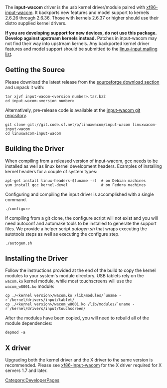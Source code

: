 The '''input-wacom''' driver is the usb kernel driver/module paired with [[xf86-input-wacom]]. It backports new features and model support to kernels 2.6.26 through 2.6.36.  Those with kernels 2.6.37 or higher should use their distro supplied kernel drivers.

'''If you are developing support for new devices, do not use this package. Develop against upstream kernels instead.''' Patches in input-wacom may not find their way into upstream kernels. Any backported kernel driver features and model support should be submitted to the [https://patchwork.kernel.org/project/linux-input/ linux-input mailing list].

== Getting the Source ==
Please download the latest release from the [https://sourceforge.net/projects/linuxwacom/files/xf86-input-wacom/input-wacom/ sourceforge download section] and unpack it with:

<pre>
tar xjvf input-wacom-<version number>.tar.bz2
cd input-wacom-<version number>
</pre>

Alternatively, pre-release code is available at the [http://sourceforge.net/p/linuxwacom/input-wacom/ci/master/tree/ input-wacom git repository].

<pre>
git clone git://git.code.sf.net/p/linuxwacom/input-wacom linuxwacom-input-wacom
cd linuxwacom-input-wacom
</pre>

== Building the Driver ==
When compiling from a released version of input-wacom, gcc needs to be installed as well as linux kernel development headers.  Examples of installing kernel headers for a couple of system types:
<pre>
apt-get install linux-headers-$(uname -r)  # on Debian machines
yum install gcc kernel-devel               # on Fedora machines
</pre>
Configuring and compiling the input driver is accomplished with a single command.
<pre>
./configure
</pre>
If compiling from a git clone, the configure script will not exist and you will need autoconf and automake tools to be installed to generate the support files.  We provide a helper script ''autogen.sh'' that wraps executing the autotools steps as well as executing the configure step.
<pre>
./autogen.sh
</pre>

== Installing the Driver ==
Follow the instructions provided at the end of the build to copy the kernel modules to your system's module directory. USB tablets rely on the <code>wacom.ko</code> kernel module, while most touchscreens will use the <code>wacom_w8001.ko</code> module:
<pre>
cp ./<kernel version>/wacom.ko /lib/modules/`uname -r`/kernel/drivers/input/tablet/
cp ./<kernel version>/wacom_w8001.ko /lib/modules/`uname -r`/kernel/drivers/input/touchscreen/
</pre>

After the modules have been copied, you will need to rebuild all of the module dependencies:
<pre>
depmod -a
</pre>

== X driver ==
Upgrading both the kernel driver and the X driver to the same version is recommended. Please see [[xf86-input-wacom]] for the X driver required for X servers 1.7 and later.

[[Category:DeveloperPages]]
